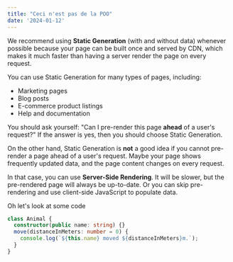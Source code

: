 ```yaml
---
title: "Ceci n'est pas de la POO"
date: '2024-01-12'
---
```


We recommend using **Static Generation** (with and without data) whenever possible because your page can be built once
and served by CDN, which makes it much faster than having a server render the page on every request.

You can use Static Generation for many types of pages, including:

- Marketing pages
- Blog posts
- E-commerce product listings
- Help and documentation

You should ask yourself: "Can I pre-render this page **ahead** of a user's request?" If the answer is yes, then you
should choose Static Generation.

On the other hand, Static Generation is **not** a good idea if you cannot pre-render a page ahead of a user's request.
Maybe your page shows frequently updated data, and the page content changes on every request.

In that case, you can use **Server-Side Rendering**. It will be slower, but the pre-rendered page will always be
up-to-date. Or you can skip pre-rendering and use client-side JavaScript to populate data.

Oh let's look at some code

```typescript
class Animal {
  constructor(public name: string) {}
  move(distanceInMeters: number = 0) {
    console.log(`${this.name} moved ${distanceInMeters}m.`);
  }
}
```